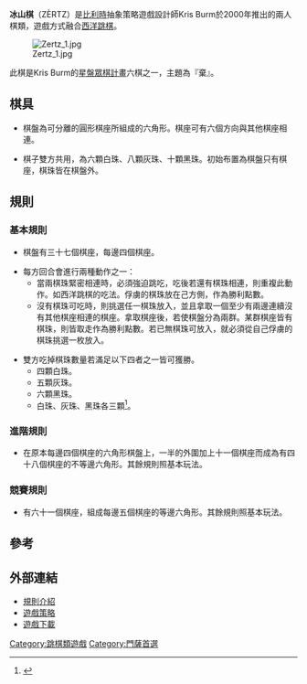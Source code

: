 '''冰山棋'''（ZÈRTZ）是[[比利時|比利時]]抽象策略遊戲設計師Kris Burm於2000年推出的兩人棋類，遊戲方式融合[[西洋跳棋|西洋跳棋]]。

[[File:Zertz_1.jpg|thumb]]

此棋是Kris Burm的[[星盤眾棋計畫|星盤眾棋計畫]]六棋之一，主題為『棄』。

== 棋具 ==

*棋盤為可分離的圓形棋座所組成的六角形。棋座可有六個方向與其他棋座相連。

*棋子雙方共用，為六顆白珠、八顆灰珠、十顆黑珠。初始布置為棋盤只有棋座，棋珠皆在棋盤外。

== 規則 ==

=== 基本規則 ===

*棋盤有三十七個棋座，每邊四個棋座。

*每方回合會進行兩種動作之一：
**當兩棋珠緊密相連時，必須強迫跳吃，吃後若還有棋珠相連，則重複此動作。如西洋跳棋的吃法。俘虜的棋珠放在己方側，作為勝利點數。
**沒有棋珠可吃時，則挑選任一棋珠放入，並且拿取一個至少有兩邊連續沒有其他棋座相連的棋座。拿取棋座後，若使棋盤分為兩群。某群棋座皆有棋珠，則皆取走作為勝利點數。若已無棋珠可放入，就必須從自己俘虜的棋珠挑選一枚放入。

*雙方吃掉棋珠數量若滿足以下四者之一皆可獲勝。
**四顆白珠。
**五顆灰珠。
**六顆黑珠。
**白珠、灰珠、黑珠各三顆<ref>{{Cite web |url=http://www.gipf.com/zertz/rules/rules.html |title=ZÈRTZ rule |accessdate=2009-05-03 |archive-date=2009-05-23 |archive-url=https://web.archive.org/web/20090523085250/http://www.gipf.com/zertz/rules/rules.html |dead-url=no }}</ref>。

=== 進階規則 ===

*在原本每邊四個棋座的六角形棋盤上，一半的外圍加上十一個棋座而成為有四十八個棋座的不等邊六角形。其餘規則照基本玩法。

=== 競賽規則 ===

*有六十一個棋座，組成每邊五個棋座的等邊六角形。其餘規則照基本玩法。

== 參考 ==
<div class="references-small">
<references/>
</div>


== 外部連結 ==

*[http://www.like52.cn/detail.asp?id=135 規則介紹]{{Wayback|url=http://www.like52.cn/detail.asp?id=135 |date=20090412000817 }}
*[http://www.scat.demon.co.uk/zertz/strategy.htm 遊戲策略]{{Wayback|url=http://www.scat.demon.co.uk/zertz/strategy.htm |date=20110516223509 }}
*[http://holtz.sourceforge.net/down.php 遊戲下載]{{Wayback|url=http://holtz.sourceforge.net/down.php |date=20090325152445 }}
{{Gipf project}}


[[Category:跳棋類遊戲|Category:跳棋類遊戲]]
[[Category:門薩首選|Category:門薩首選]]